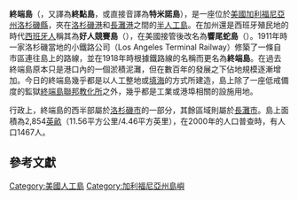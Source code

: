 {{NoteTA
|1=zh-tw:郡;zh-hk:縣; zh-cn:县;
}}
{{Infobox settlement
|name = 終端島
|other_name = 好人競賽島<br>（{{lang-es|Isla Raza de Buena Gente}}）<br>響尾蛇島<br>（{{lang-en|Rattlesnake Island}}）
|native_name = Terminal Island
|nickname =
|motto =
|image_skyline = Terminal Island Photo D Ramey Logan.jpg
|imagesize =
|image_caption = 終端島
|image_flag =
|flag_size =
|image_seal =
|seal_size =
|image_shield =
|shield_size =
|image_blank_emblem =
|blank_emblem_size =
|image_map =
|mapsize =
|map_caption =
|image_map1 =
|mapsize1 =
|map_caption1 =
|pushpin_map = 
|pushpin_label_position = 
|pushpin_mapsize =
|pushpin_map_caption = 
|coordinates_region = US-CA
|subdivision_type = [[世界政區索引|國家]]
|subdivision_name = [[美國|美國]]
|subdivision_type1 = [[美國州份|州]]
|subdivision_name1 = [[加利福尼亞州|加利福尼亞州]]
|subdivision_type2 = [[加利福尼亞州行政區劃|郡]]
|subdivision_name2 = [[洛杉磯縣|洛杉磯縣]]
|subdivision_type3 = [[加利福尼亞州市鎮列表|市]]
|subdivision_name3 = [[洛杉磯|洛杉磯]]與[[長灘_(加利福尼亞州)|長灘]]
|subdivision_type4 =
|subdivision_name4 =
|government_type =
|established_title =
|established_date =
|established_title2 =
|established_date2 =
|established_title3 =
|established_date3 =
|area_magnitude =
|area_total_km2 =
|area_total_sq_mi =
|area_land_km2 =
|area_land_sq_mi =
|area_water_km2 =
|area_water_sq_mi =
|area_water_percent =
|area_urban_km2 =
|area_urban_sq_mi =
|area_metro_km2 =
|area_metro_sq_mi =
|population_as_of =
|population_note =
|population_footnotes =
|settlement_type =
|population_total =
|population_density_km2 =
|population_density_sq_mi =
|population_metro =
|population_density_metro_km2 =
|population_density_metro_sq_mi =
|population_urban =
|population_density_urban_km2 =
|population_density_urban_sq_mi =
|timezone =
|utc_offset =
|timezone_DST =
|utc_offset_DST =
|latd = 
|longd = 
|elevation_m =
|elevation_ft =
|postal_code_type =
|postal_code =
|area_code =
|website =
|blank_name =
|blank_info =
|blank1_name =
|blank1_info =
|footnotes =
}}

'''終端島'''（{{lang-en|Terminal Island}}，又譯為'''終點島'''，或直接音譯為'''特米諾島'''），是一座位於[[美國|美國]][[加利福尼亞州|加利福尼亞州]][[洛杉磯縣|洛杉磯縣]]，夾在[[洛杉磯港|洛杉磯港]]和[[長灘港|長灘港]]之間的[[人工島|半人工島]]。在加州還是西班牙殖民地的時代[[西班牙人|西班牙人]]稱其為'''好人競賽島'''（{{lang-es|Isla Raza de Buena Gente}}），在美國接管後改名為'''響尾蛇島'''（{{lang-en|Rattlesnake Island}}）{{R|LAA}}。1911年時一家洛杉磯當地的小鐵路公司{{link-en|洛杉磯終點鐵路|Los Angeles Terminal Railway}}（Los Angeles Terminal Railway）修築了一條自市區連往島上的路線，並在1918年時根據鐵路線的名稱而更名為'''終端島'''{{R|LAA}}。在過去終端島原本只是港口內的一個淤積泥灘，但在數百年的發展之下佔地規模逐漸增加。今日的終端島幾乎都是以人工整地或[[填海造陸|填海]]的方式所建造，島上除了一座低戒備度的監獄[[終端島聯邦教化所|終端島聯邦教化所]]之外，幾乎都是工業或港埠相關的設施用地。

行政上，終端島的西半部屬於[[洛杉磯|洛杉磯市]]{{link-en|聖佩德羅 (加州)|San Pedro, Los Angeles|聖佩德羅}}的一部分，其餘區域則屬於[[長灘_(加利福尼亞州)|長灘市]]。島上面積為2,854[[英畝|英畝]]（11.56平方公里/4.46平方英里），在2000年的人口普查時，有人口1467人。

==參考文獻==
{{reflist|refs=
<ref name="LAA">{{Cite web |url=http://www.laalmanac.com/geography/ge13.php |title=Some Place Names in Los Angeles County - Their Meanings & Origins |language=en |archiveurl=https://web.archive.org/web/20210502120923/http://www.laalmanac.com/geography/ge13.php |archivedate=2021-05-02 |publisher=Los Angeles Almanac |date= |accessdate=2017-04-18 |dead-url=no }}</ref>
|
}}

{{DEFAULTSORT:Terminal Island}}
[[Category:美國人工島|Category:美國人工島]]
[[Category:加利福尼亞州島嶼|Category:加利福尼亞州島嶼]]